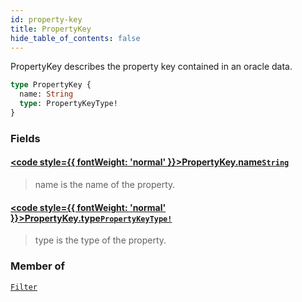 ```yaml
---
id: property-key
title: PropertyKey
hide_table_of_contents: false
---
```








PropertyKey describes the property key contained in an oracle data.

```graphql
type PropertyKey {
  name: String
  type: PropertyKeyType!
}
```


### Fields

#### [<code style={{ fontWeight: 'normal' }}>PropertyKey.<b>name</b></code>](#)<Bullet />[`String`](/docs/testnet/graphql/scalars/string) <Badge class="secondary" text="scalar"/>
> name is the name of the property.
> 

#### [<code style={{ fontWeight: 'normal' }}>PropertyKey.<b>type</b></code>](#)<Bullet />[`PropertyKeyType!`](/docs/testnet/graphql/enums/property-key-type) <Badge class="secondary" text="non-null"/> <Badge class="secondary" text="enum"/>
> type is the type of the property.
> 



### Member of

[`Filter`](/docs/testnet/graphql/objects/filter)  <Badge class="secondary" text="object"/>



